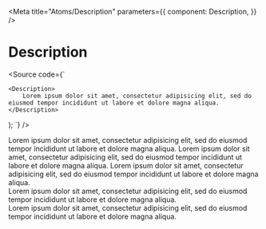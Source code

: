 

<Meta
  title="Atoms/Description"
  parameters={{
    component: Description,
  }}
/>

# Description

<Source code={`
	
	<Description>
		Lorem ipsum dolor sit amet, consectetur adipisicing elit, sed do eiusmod tempor incididunt ut labore et dolore magna aliqua.
	</Description>
);
`} />

<Props of={Description} />

<Preview withSource="open">
	<Story name="regular">
		<Description>
			Lorem ipsum dolor sit amet, consectetur adipisicing elit, sed do eiusmod tempor incididunt ut labore et dolore magna aliqua. 
		</Description>
  </Story>
</Preview>

<Preview withSource="open">
  <Story name="small">
		<Description size="small">
			Lorem ipsum dolor sit amet, consectetur adipisicing elit, sed do eiusmod tempor incididunt ut labore et dolore magna aliqua.
		</Description>
  </Story>
</Preview>

<Preview withSource="open">
  <Story name="muteText">
    <Description color="muteText">
			Lorem ipsum dolor sit amet, consectetur adipisicing elit, sed do eiusmod tempor incididunt ut labore et dolore magna aliqua.
    </Description>
  </Story>
</Preview>

<Preview withSource="open">
  <Story name="maxLine1">
    <section style={{ width: '400px' }}>
			<Description maxLine={1}>
				Lorem ipsum dolor sit amet, consectetur adipisicing elit, sed do eiusmod tempor incididunt ut labore et dolore magna aliqua.
			</Description>
		</section>
  </Story>
</Preview>

<Preview withSource="open">
  <Story name="maxLine3">
    <section style={{ width: '400px' }}>
			<Description maxLine={2}>
				Lorem ipsum dolor sit amet, consectetur adipisicing elit, sed do eiusmod tempor incididunt ut labore et dolore magna aliqua.
			</Description>
		</section>
  </Story>
</Preview>

